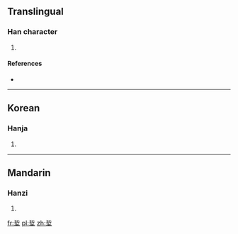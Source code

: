 ==Translingual==

===Han character===
{{Han char|rn=32|rad=土|as=07|sn=10|four=|canj=手中土 (QLG)|ids=⿱⿰[[扌]][[斤]][[土]]}}

# {{defn|Han|sort=土07}}

====References====
* {{Han ref|kx=0230.080|dkj=05129|hdz=10443.040|uh=57D1|ud=22481}}

----

==Korean==

===Hanja===
{{ko-hanja|hangeul=철|rv=cheol|mr=ch'ŏl}}

# {{defn|lang=ko|sort=土07}}

----

==Mandarin==

===Hanzi===
{{cmn-hanzi|pin=[[zhé]] ([[zhe2]])|wg=che<sup>2</sup>}}

# {{defn|lang=cmn|sort=土07}}

[[fr:埑]]
[[pl:埑]]
[[zh:埑]]